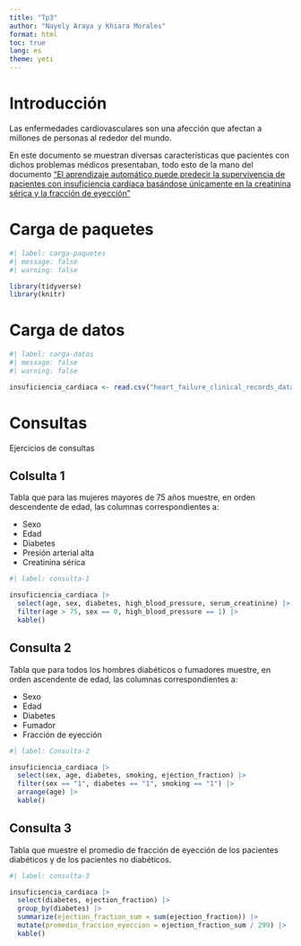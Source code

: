---
title: "Tp3"
author: "Nayely Araya y Khiara Morales"
format: html
toc: true
lang: es
theme: yeti
---

# Introducción

Las enfermedades cardiovasculares son una afección que afectan a millones de personas al rededor del mundo.

En este documento se muestran diversas características que pacientes con dichos problemas médicos presentaban, todo esto de la mano del documento ["El aprendizaje automático puede predecir la supervivencia de pacientes con insuficiencia cardíaca basándose únicamente en la creatinina sérica y la fracción de eyección"](https://bmcmedinformdecismak.biomedcentral.com/articles/10.1186/s12911-020-1023-5)

# Carga de paquetes

```{r}
#| label: carga-paquetes
#| message: false
#| warning: false

library(tidyverse)
library(knitr)
```

# Carga de datos

```{r}
#| label: carga-datos
#| message: false
#| warning: false

insuficiencia_cardiaca <- read.csv("heart_failure_clinical_records_dataset.csv")
```

# Consultas

Ejercicios de consultas

## Colsulta 1

Tabla que para las mujeres mayores de 75 años muestre, en orden descendente de edad, las columnas correspondientes a:

- Sexo
- Edad
- Diabetes
- Presión arterial alta
- Creatinina sérica

```{r}
#| label: consulta-1

insuficiencia_cardiaca |>
  select(age, sex, diabetes, high_blood_pressure, serum_creatinine) |>
  filter(age > 75, sex == 0, high_blood_pressure == 1) |>
  kable()
```

## Consulta 2

Tabla que para todos los hombres diabéticos o fumadores muestre, en orden ascendente de edad, las columnas correspondientes a:

- Sexo
- Edad
- Diabetes
- Fumador
- Fracción de eyección

```{r}
#| label: Consulta-2

insuficiencia_cardiaca |>
  select(sex, age, diabetes, smoking, ejection_fraction) |>
  filter(sex == "1", diabetes == "1", smoking == "1") |>
  arrange(age) |>
  kable()
```

## Consulta 3

Tabla que muestre el promedio de fracción de eyección de los pacientes diabéticos y de los pacientes no diabéticos.

```{r}
#| label: consulta-3

insuficiencia_cardiaca |>
  select(diabetes, ejection_fraction) |>
  group_by(diabetes) |>
  summarize(ejection_fraction_sum = sum(ejection_fraction)) |>
  mutate(promedio_fraccion_eyeccion = ejection_fraction_sum / 299) |>
  kable()
```













